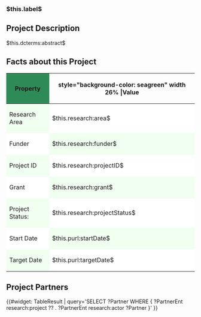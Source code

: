 === $this.label$ ===


== Project Description ==
$this.dcterms:abstract$

== Facts about this Project ==

{| class="sortable wikitable" style="width:100%; float:left; margin:2em 0 2em 0em; font-size:95%"
|-
!style="background-color: seagreen"| Property
!style="background-color: seagreen" width 26% |Value
|-
|style="background-color: honeydew"| Research Area
|style="background-color: white"| $this.research:area$
|-
|style="background-color: white"| Funder
|style="background-color: honeydew"| $this.research:funder$
|-
|style="background-color: honeydew"| Project ID
|style="background-color: white"| $this.research:projectID$
|-
|style="background-color: white"| Grant
|style="background-color: honeydew"| $this.research:grant$
|-
|style="background-color: honeydew"| Project Status:
|style="background-color: white"| $this.research:projectStatus$
|-
|style="background-color: white"| Start Date
|style="background-color: honeydew"| $this.purl:startDate$
|-
|style="background-color: honeydew"| Target Date
|style="background-color: white"| $this.purl:targetDate$
|}


== Project Partners ==

{{#widget: TableResult |
query='SELECT ?Partner WHERE {
?PartnerEnt research:project ?? .
?PartnerEnt research:actor ?Partner
}' 
}}

